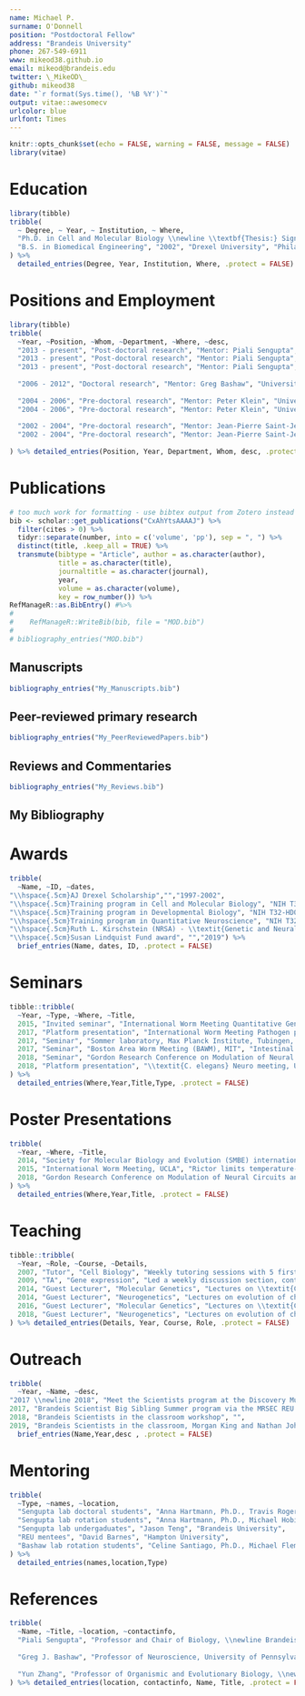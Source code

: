 ```yaml
---
name: Michael P.
surname: O'Donnell
position: "Postdoctoral Fellow"
address: "Brandeis University"
phone: 267-549-6911
www: mikeod38.github.io
email: mikeod@brandeis.edu
twitter: \_MikeOD\_
github: mikeod38
date: "`r format(Sys.time(), '%B %Y')`"
output: vitae::awesomecv
urlcolor: blue
urlfont: Times
---
```


```r
knitr::opts_chunk$set(echo = FALSE, warning = FALSE, message = FALSE)
library(vitae)
```

# Education

```r
library(tibble)
tribble(
  ~ Degree, ~ Year, ~ Institution, ~ Where,
  "Ph.D. in Cell and Molecular Biology \\newline \\textbf{Thesis:} Signal transduction mechanisms in commissural axon guidance: The role of intracellular tyrosine kinases in Netrin-DCC/frazzled axon attraction", "2012", "University of Pennsylvania", "Philadelphia, PA",
  "B.S. in Biomedical Engineering", "2002", "Drexel University", "Philadelphia, PA"
) %>% 
  detailed_entries(Degree, Year, Institution, Where, .protect = FALSE)
```

# Positions and Employment
```r
library(tibble)
tribble(
  ~Year, ~Position, ~Whom, ~Department, ~Where, ~desc,
  "2013 - present", "Post-doctoral research", "Mentor: Piali Sengupta", "Brandeis University", "Waltham, MA", "Established a microfluidics-based system to study the effects of colonizing microbes on sensory-driven behavior in \\textit{C. elegans}. The system allows \\textbf{high-throughput behavioral screening of both bacteria and chemosensory cues.} ",
  "2013 - present", "Post-doctoral research", "Mentor: Piali Sengupta", "Brandeis University", "Waltham, MA", "Demonstrated that a bacterially-derived neurotransmitter, tyramine, can modulate olfactory responses and co-opt the function of the host tyraminergic/octopaminergic system. ",
  "2013 - present", "Post-doctoral research", "Mentor: Piali Sengupta", "Brandeis University", "Waltham, MA", "Studied the role of feeding state in the integration of sensory inputs during development. Identified a role for intestinal mTORC2 in promoting gut-to-brain signaling. ",
  
  "2006 - 2012", "Doctoral research", "Mentor: Greg Bashaw", "University of Pennsylvania Medical School", "Philadelphia, PA", "Identified roles of multiple intracellular kinases in driving attractive axon guidance decisions in response to the highly conserved guidance cue, Netrin. These kinases couple the Netrin receptor to regulate multiple cytoskeletal events during axon guidance.",
  
  "2004 - 2006", "Pre-doctoral research", "Mentor: Peter Klein", "University of Pennsylvania Medical School", "Philadelphia, PA", "Investigated the function of an IGF-receptor interacting protein essential for eye development. ",
  "2004 - 2006", "Pre-doctoral research", "Mentor: Peter Klein", "University of Pennsylvania Medical School", "Philadelphia, PA", "Studied the role glycogen synthase kinase (GSK3) in regulating the behavioral effects of lithium. ",
  
  "2002 - 2004", "Pre-doctoral research", "Mentor: Jean-Pierre Saint-Jeannet", "University of Pennsylvania School of Veterinary Medicine", "Philadelphia, PA", "Identified a feed-forward transcriptional system involving SoxE factors that is essential for long range neural crest cell migration in \\textit{Xenopus}. ",  
  "2002 - 2004", "Pre-doctoral research", "Mentor: Jean-Pierre Saint-Jeannet", "University of Pennsylvania School of Veterinary Medicine", "Philadelphia, PA", "Investigated the function of a DMRT-family transcription factor in olfactory neuron specification."
  
) %>% detailed_entries(Position, Year, Department, Whom, desc, .protect = FALSE)
```


# Publications
```r
# too much work for formatting - use bibtex output from Zotero instead
bib <- scholar::get_publications("CxAhYtsAAAAJ") %>%
  filter(cites > 0) %>%
  tidyr::separate(number, into = c('volume', 'pp'), sep = ", ") %>%
  distinct(title, .keep_all = TRUE) %>%
  transmute(bibtype = "Article", author = as.character(author),
            title = as.character(title),
            journaltitle = as.character(journal),
            year,
            volume = as.character(volume),
            key = row_number()) %>%
RefManageR::as.BibEntry() #%>%
# 
#    RefManageR::WriteBib(bib, file = "MOD.bib")
# 
# bibliography_entries("MOD.bib")
```

## Manuscripts
```r
bibliography_entries("My_Manuscripts.bib")
```

## Peer-reviewed primary research

```r
bibliography_entries("My_PeerReviewedPapers.bib")
```


## Reviews and Commentaries

```r
bibliography_entries("My_Reviews.bib")
```

## My Bibliography
\href{https://www.ncbi.nlm.nih.gov/myncbi/1J16Yp6Zdle5w/bibliography/public/}{https://www.ncbi.nlm.nih.gov/myncbi/1J16Yp6Zdle5w/bibliography/public/}


# Awards
```r
tribble(
  ~Name, ~ID, ~dates,
"\\hspace{.5cm}AJ Drexel Scholarship","","1997-2002",
"\\hspace{.5cm}Training program in Cell and Molecular Biology", "NIH T32-GM07229", "2007-2009",
"\\hspace{.5cm}Training program in Developmental Biology", "NIH T32-HD007516", "2009–2012",
"\\hspace{.5cm}Training program in Quantitative Neuroscience", "NIH T32-NS-007292", "2013",
"\\hspace{.5cm}Ruth L. Kirschstein (NRSA) - \\textit{Genetic and Neural Basis of Pheromone Sensory Integration in Nematodes}", "NIH F32 DC013711", "2014-2015",
"\\hspace{.5cm}Susan Lindquist Fund award", "","2019") %>%
  brief_entries(Name, dates, ID, .protect = FALSE)
```

# Seminars
```r
tibble::tribble(
  ~Year, ~Type, ~Where, ~Title,
  2015, "Invited seminar", "International Worm Meeting Quantitative Genetics Workshop, UCLA", "Natural variation in a TOR-complex 2 component underlies a temperature-dependent polyphenic trait",
  2017, "Platform presentation", "International Worm Meeting Pathogen parallel session, UCLA", "Intestinal colonization by bacteria alters chemosensory responses to alcohols",
  2017, "Seminar", "Sommer laboratory, Max Planck Institute, Tubingen, Germany", "TORC2 signaling and gut colonization regulates neuronal state",
  2017, "Seminar", "Boston Area Worm Meeting (BAWM), MIT", "Intestinal mTORC2 and gut colonization regulates internal state.",
  2018, "Seminar", "Gordon Research Conference on Modulation of Neural Circuits and Behavior, Sunday River, ME", "Modulation of phenotypic plasticity by gut-brain signaling",
  2018, "Platform presentation", "\\textit{C. elegans} Neuro meeting, UW Madison", "Modulation of aversive chemical responses by tyramine-producing bacteria"
) %>%
  detailed_entries(Where,Year,Title,Type, .protect = FALSE)
```

# Poster Presentations
```r
tribble(
  ~Year, ~Where, ~Title,
  2014, "Society for Molecular Biology and Evolution (SMBE) international meeting, San Juan, PR.", "Opposing peptide signals shape a polyphenic trait in \\textit{C. elegans}",
  2015, "International Worm Meeting, UCLA", "Rictor limits temperature-dependent dauer formation by controlling intestine-neuron signaling",
  2018, "Gordon Research Conference on Modulation of Neural Circuits and Behavior, Sunday River ME", "Intestinal colonization by bacteria alters chemosensory avoidance of alcohols"
) %>%
  detailed_entries(Where,Year,Title, .protect = FALSE)
```



# Teaching

```r
tibble::tribble(
  ~Year, ~Role, ~Course, ~Details,
  2007, "Tutor", "Cell Biology", "Weekly tutoring sessions with 5 first-year graduate students",
  2009, "TA", "Gene expression", "Led a weekly discussion section, contributed to exam writing and grading",
  2014, "Guest Lecturer", "Molecular Genetics", "Lectures on \\textit{C elegans} genetics and natural variation, QTL analysis",
  2014, "Guest Lecturer", "Neurogenetics", "Lectures on evolution of chemosensory receptors",
  2016, "Guest Lecturer", "Molecular Genetics", "Lectures on \\textit{C elegans} genetics and natural variation, QTL analysis",
  2018, "Guest Lecturer", "Neurogenetics", "Lectures on evolution of chemosensory receptors"
) %>% detailed_entries(Details, Year, Course, Role, .protect = FALSE)

```


# Outreach

```r
tribble(
  ~Year, ~Name, ~desc,
"2017 \\newline 2018", "Meet the Scientists program at the Discovery Museum, Acton MA", "All ages demonstration \\newline",
2017, "Brandeis Scientist Big Sibling Summer program via the MRSEC REU program", "Mentoring non-Brandeis undergraduates",
2018, "Brandeis Scientists in the classroom workshop", "",
2019, "Brandeis Scientists in the classroom, Morgan King and Nathan Johnson's 7th grade science classes. \\url{https://doi.org/10.6084/m9.figshare.9693464}", "McDevitt Middle School, Waltham") %>%
  brief_entries(Name,Year,desc , .protect = FALSE)

```

# Mentoring

```r
tribble(
  ~Type, ~names, ~location,
  "Sengupta lab doctoral students", "Anna Hartmann, Ph.D., Travis Rogers, Munzareen Khan", "Brandeis University",
  "Sengupta lab rotation students", "Anna Hartmann, Ph.D., Michael Hobin, Daniel Powell, Isa Gell-Levey, Justin Shin", "Brandeis University",
  "Sengupta lab undergaduates", "Jason Teng", "Brandeis University",
  "REU mentees", "David Barnes", "Hampton University",
  "Bashaw lab rotation students", "Celine Santiago, Ph.D., Michael Fleming, Ph.D., Joe Zinksi, Ph.D.", "University of Pennsylvania"
) %>%
  detailed_entries(names,location,Type)
```

# References

```r
tribble(
  ~Name, ~Title, ~location, ~contactinfo,
  "Piali Sengupta", "Professor and Chair of Biology, \\newline Brandeis University", "Shapiro Science Center 2-08A \\newline 415 South St. Waltham, MA 02454  \\newline (781)-736-2686", "\\href{mailto:sengupta@brandeis.edu}{ sengupta@brandeis.edu}",
  
  "Greg J. Bashaw", "Professor of Neuroscience, University of Pennsylvania", "135A Clinical Research Building \\newline 415 Curie Boulevard Philadelphia, PA 19104 \\newline (215)-898-0829 ", "\\href{mailto:gbashaw@pennmedicine.upenn.edu}{gbashaw@pennmedicine.upenn.edu}",
  
  "Yun Zhang", "Professor of Organismic and Evolutionary Biology, \\newline Harvard University", "Center for Brain Science \\newline 52 Oxford Street Cambridge, MA 02138 \\newline (617)-495-1107 ", "\\href{mailto:yzhang@oeb.harvard.edu}{yzhang@oeb.harvard.edu}"
) %>% detailed_entries(location, contactinfo, Name, Title, .protect = FALSE)
```


